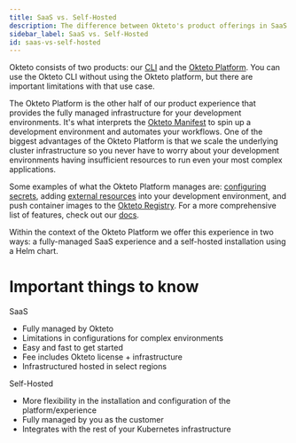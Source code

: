 ```yaml
---
title: SaaS vs. Self-Hosted
description: The difference between Okteto's product offerings in SaaS and Self-Hosted
sidebar_label: SaaS vs. Self-Hosted
id: saas-vs-self-hosted
---
```


Okteto consists of two products: our [CLI](/cloud/okteto-cli) and the [Okteto Platform](#). You can use the Okteto CLI without using the Okteto platform, but there are important limitations with that use case. 

The Okteto Platform is the other half of our product experience that provides the fully managed infrastructure for your development environments. It's what interprets the [Okteto Manifest](/reference/manifest) to spin up a development environment and automates your workflows. One of the biggest advantages of the Okteto Platform is that we scale the underlying cluster infrastructure so you never have to worry about your development environments having insufficient resources to run even your most complex applications.

Some examples of what the Okteto Platform manages are: [configuring secrets](/cloud/secrets/), adding [external resources](/cloud/external-resources/) into your development environment, and push container images to the [Okteto Registry](/cloud/registry/). For a more comprehensive list of features, check out our [docs](/self-hosted/).

Within the context of the Okteto Platform we offer this experience in two ways: a fully-managed SaaS experience and a self-hosted installation using a Helm chart.

# Important things to know

SaaS

- Fully managed by Okteto
- Limitations in configurations for complex environments
- Easy and fast to get started
- Fee includes Okteto license + infrastructure
- Infrastructured hosted in select regions

Self-Hosted

- More flexibility in the installation and configuration of the platform/experience
- Fully managed by you as the customer
- Integrates with the rest of your Kubernetes infrastructure